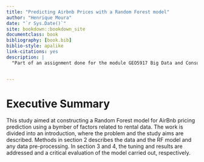 ```yaml
--- 
title: "Predicting Airbnb Prices with a Random Forest model"
author: "Henrique Moura"
date: "`r Sys.Date()`"
site: bookdown::bookdown_site
documentclass: book
bibliography: [book.bib]
biblio-style: apalike
link-citations: yes
description: |
  "Part of an assignment done for the module GEO5917 Big Data and Consumer Analytics for the Msc in Consumer Analytics and Marketing Strategy at the University of Leeds."


---
```


# Executive Summary 

This study aimed at constructing a Random Forest model for AirBnb pricing prediction using a bymber of factors related to rental data. The work is divided into an introduction, where the problem and the study aims are described. Methods in section 2 describes the data and the RF model and any data pre-processing. In section 3 and 4, the tuning and results are addressed and a critical evaluation of the model carried out, respectively.
